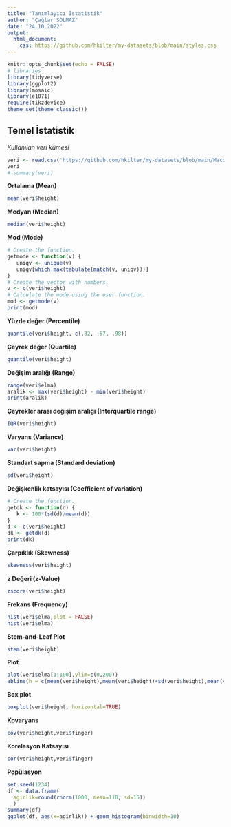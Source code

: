 ```yaml
---
title: "Tanımlayıcı İstatistik"
author: "Çağlar SOLMAZ"
date: "24.10.2022"
output: 
  html_document:
    css: https://github.com/hkilter/my-datasets/blob/main/styles.css
---
```


```r
knitr::opts_chunk$set(echo = FALSE)
# libraries
library(tidyverse)
library(ggplot2)
library(mosaic)
library(e1071)
require(tikzdevice)
theme_set(theme_classic())
```

## Temel İstatistik

*Kullanılan veri kümesi*

```r
veri <- read.csv('https://github.com/hkilter/my-datasets/blob/main/MacdonellDF.csv')
veri
# summary(veri)
```

**Ortalama (Mean)**

```r
mean(veri$height)
```

**Medyan (Median)**

```r
median(veri$height)
```

**Mod (Mode)**

```r
# Create the function.
getmode <- function(v) {
   uniqv <- unique(v)
   uniqv[which.max(tabulate(match(v, uniqv)))]
}
# Create the vector with numbers.
v <- c(veri$height)
# Calculate the mode using the user function.
mod <- getmode(v)
print(mod)
```

**Yüzde değer (Percentile)**

```r
quantile(veri$height, c(.32, .57, .98))
```

**Çeyrek değer (Quartile)**

```r
quantile(veri$height)
```

**Değişim aralığı (Range)**

```r
range(veri$elma)
aralik <- max(veri$height) - min(veri$height)
print(aralik)
```

**Çeyrekler arası değişim aralığı (Interquartile range)**

```r
IQR(veri$height)
```

**Varyans (Variance)**

```r
var(veri$height)
```

**Standart sapma (Standard deviation)**

```r
sd(veri$height)
```

**Değişkenlik katsayısı (Coefficient of variation)**

```r
# Create the function.
getdk <- function(d) {
   k <- 100*(sd(d)/mean(d))
}
d <- c(veri$height)
dk <- getdk(d)
print(dk)
```

**Çarpıklık (Skewness)**

```r
skewness(veri$height)
```

**z Değeri (z-Value)**

```r
zscore(veri$height)
```

**Frekans (Frequency)**

```r
hist(veri$elma,plot = FALSE)
hist(veri$elma)
```

**Stem-and-Leaf Plot**

```r
stem(veri$height)
```

**Plot**

```r
plot(veri$elma[1:100],ylim=c(0,200))
abline(h = c(mean(veri$height),mean(veri$height)+sd(veri$height),mean(veri$height)-sd(veri$height),mean(veri$height)+2*sd(veri$height),mean(veri$height)-2*sd(veri$height)), col = c("red", "blue", "blue", "green", "green"))
```

**Box plot**

```r
boxplot(veri$height, horizontal=TRUE)
```

**Kovaryans**

```r
cov(veri$height,veri$finger)
```

**Korelasyon Katsayısı**

```r
cor(veri$height,veri$finger)
```

**Popülasyon**

```r
set.seed(1234)
df <- data.frame(
  agirlik=round(rnorm(1000, mean=110, sd=15))
  )
summary(df)
ggplot(df, aes(x=agirlik)) + geom_histogram(binwidth=10)
```
